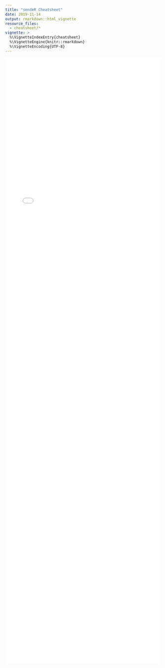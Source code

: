 ```yaml
---
title: "sendeR Cheatsheet"
date: 2019-11-14
output: rmarkdown::html_vignette
resource_files:
  - cheatsheet/*
vignette: >
  %\VignetteIndexEntry{cheatsheet}
  %\VignetteEngine{knitr::rmarkdown}
  %\VignetteEncoding{UTF-8}
---
```


<embed src="cheatsheet/sendeR_cheatsheet.pdf#toolbar=0" width="100%" style="min-height:49vh;" />
